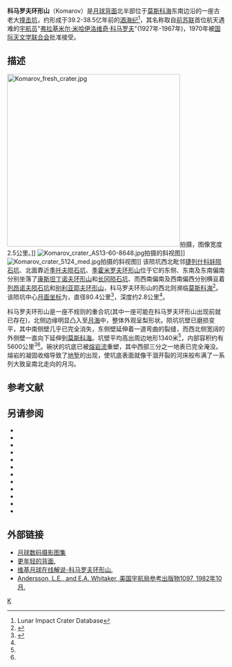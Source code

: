 {{lunar crater data|
 image=Komarov LROC.jpg|240px|
 caption=[[月球勘测轨道飞行器|月球勘测轨道飞行器]]拍摄的图像|
 latitude=24.59|
 N_or_S=N|
 longitude=152.25|
 E_or_W=E|
 diameter=80.4公里|
 depth=.8公里|
 colong=209|
 eponym=[[弗拉基米尔·米哈伊洛维奇·科马洛夫|弗拉基米尔·米·科马罗夫]]}}

'''科马罗夫环形山'''（Komarov）是[[月球背面|月球背面]]北半部位于[[莫斯科海_(月球)|莫斯科海]]东南边沿的一座古老大[[撞击坑|撞击坑]]，约形成于39.2-38.5亿年前的[[酒海纪|酒海纪]]<ref name=LICD>Lunar Impact Crater Database</ref>，其名称取自[[前苏联|前苏联]]首位航天遇难的[[宇航员|宇航员]]"[[弗拉基米尔·米哈伊洛维奇·科马洛夫|弗拉基米尔·米哈伊洛维奇·科马罗夫]]"(1927年-1967年)，1970年被[[国际天文学联合会|国际天文学联合会]]批准接受。

==描述== 
[[Image:Komarov_fresh_crater.jpg|400px]]拍摄，图像宽度2.5公里。]] 
[[Image:Komarov_crater_AS13-60-8648.jpg|thumb]]拍摄的斜视图]]
[[Image:Komarov_crater_5124_med.jpg|thumb]]拍摄的斜视图]]
该陨坑西北毗邻[[捷列什科娃陨石坑|捷列什科娃陨石坑]]、北面靠近[[季托夫陨石坑|季托夫陨石坑]]、[[季霍米罗夫环形山|季霍米罗夫环形山]]位于它的东侧、东南及东南偏南分别坐落了[[康斯坦丁诺夫环形山|康斯坦丁诺夫环形山]]和[[长冈陨石坑|长冈陨石坑]]、而西南偏南及西南偏西分别横亘着[[列昂诺夫陨石坑|列昂诺夫陨石坑]]和[[别利亚耶夫环形山|别利亚耶夫环形山]]，科马罗夫环形山的西北则濒临[[莫斯科海_(月球)|莫斯科海]]<ref>{{Cite web |url=http://planetarynames.wr.usgs.gov/images/Lunar/lac_49_lo.pdf |title=Crater Komarov on the map LAC-49. |accessdate=2016-12-15 |archive-date=2012-03-27 |archive-url=https://www.webcitation.org/66TCONTgj?url=http://planetarynames.wr.usgs.gov/images/Lunar/lac_49_lo.pdf |dead-url=no }}</ref>。该陨坑中心[[月面坐标|月面坐标]]为{{Coord|24.59|N|152.25|E|globe:Moon|nogoogle=1|noosm=1}}，直径80.4公里<ref name="IAU">{{Cite web |url=http://planetarynames.wr.usgs.gov/Feature/3082 |title=Directory of the International Astronomical Union |accessdate=2016-12-15 |archive-date=2020-06-23 |archive-url=https://web.archive.org/web/20200623083058/https://planetarynames.wr.usgs.gov/Feature/3082 |dead-url=no }}</ref>，深度约2.8公里<ref name="LICD"/>。

科马罗夫环形山是一座不规则的重合坑(其中一座可能在科马罗夫环形山出现前就已存在)，北侧边缘明显凸入至[[月海|月海]]中，整体外观呈梨形状。陨坑坑壁已磨损变平，其中南侧壁几乎已完全消失，东侧壁延伸着一道弯曲的裂缝，而西北侧宽阔的外侧壁一直向下延伸到[[莫斯科海_(月球)|莫斯科海]]。坑壁平均高出周边地形1340米<ref name="LICD"/>，内部容积约有5600公里<sup>3</sup><ref name="LICD"/>。碗状的坑底已被[[熔岩流|熔岩流]]重塑，其中西部三分之一地表已完全淹没。熔岩的凝固收缩导致了[[地堑|地堑]]的出现，使坑底表面就像干涸开裂的河床般布满了一系列大致呈南北走向的月沟。

==参考文献==
{{Reflist}}

==另请参阅==
{{refbegin}}
* {{cite book
  | last1 = Andersson
  | first1 = L. E.
  | last2 = Whitaker
  | first2 = E. A.
  | authorlink2 = Ewen Whitaker
  | date = 1982
  | title = [[NASA|NASA]] Catalogue of Lunar Nomenclature
  | publisher = NASA RP-1097
  | ref = harv
  }}
* {{cite web
  | last = Blue
  | first = Jennifer
  | date = July 25, 2007
  | title = Gazetteer of Planetary Nomenclature
  | publisher = [[United_States_Geological_Survey|USGS]]
  | url = http://planetarynames.wr.usgs.gov/
  | accessdate = 2007-08-05
  | ref = harv
  | archive-date = 2012-04-08
  | archive-url = https://www.webcitation.org/66mXDr4G9?url=http://planetarynames.wr.usgs.gov/
  | dead-url = no
  }}
* {{cite book
  | last1 = Bussey
  | first1 = B.
  | authorlink1 = Ben Bussey
  | last2 = Spudis
  | first2 = P.
  | authorlink2 = Paul Spudis
  | date = 2004
  | title = The Clementine Atlas of the Moon
  | publisher = Cambridge University Press
  | location = New York
  | isbn = 978-0-521-81528-4
  | ref = harv
  }}
* {{cite book
  | last1 = Cocks
  | first1 = Elijah E.
  | last2 = Cocks
  | first2 = Josiah C.
  | date = 1995
  | title = Who's Who on the Moon: A Biographical Dictionary of Lunar Nomenclature
  | url = https://archive.org/details/isbn_9780936389271
  | publisher = Tudor Publishers
  | isbn = 978-0-936389-27-1
  | ref = harv
  }}
* {{cite web
  | last = McDowell
  | first = Jonathan
  | date = July 15, 2007
  | url = http://host.planet4589.org/astro/lunar/
  | title = Lunar Nomenclature
  | publisher = Jonathan's Space Report
  | accessdate = 2007-10-24
  | ref = harv
  | archive-date = 2012-05-26
  | archive-url = https://www.webcitation.org/67wcYNfK3?url=http://host.planet4589.org/astro/lunar/
  | dead-url = no
  }}
* {{cite journal| last1 = Menzel| first1 = D. H.| last2 = Minnaert| first2 = M.| last3 = Levin| first3 = B.| last4 = Dollfus| first4 = A.| last5 = Bell| first5 = B.| title = Report on Lunar Nomenclature by the Working Group of Commission 17 of the IAU| doi = 10.1007/BF00171763| journal = Space Science Reviews| volume = 12| issue = 2| pages = 136–186| date = 1971| bibcode = 1971SSRv...12..136M| ref = harv}}
* {{cite book
  | first = Patrick
  | last = Moore
  | authorlink = Patrick Moore
  | date = 2001
  | title = On the Moon
  | url = https://archive.org/details/patrickmooreonmo00patr
  | publisher = Sterling Publishing Co.
  | isbn = 978-0-304-35469-6
  | ref = harv
  }}
* {{cite book
  | first = Fred W.
  | last = Price
  | date = 1988
  | title = The Moon Observer's Handbook
  | publisher = Cambridge University Press
  | isbn = 978-0-521-33500-3
  | ref = harv
  }}
* {{cite book
  | last = Rükl
  | first = Antonín
  | authorlink = Antonín Rükl
  | date = 1990
  | title = Atlas of the Moon
  | publisher = Kalmbach Books
  | isbn = 978-0-913135-17-4
  | ref = harv
  }}
* {{cite book
  | last = Webb
  | first = Rev. T. W.
  | authorlink = Thomas William Webb
  | date = 1962
  | title = Celestial Objects for Common Telescopes
  | url = https://archive.org/details/celestialobjects00webb
  | edition = 6th revised
  | publisher = Dover
  | isbn = 978-0-486-20917-3
  | ref = harv
  }}
* {{cite book
  | first = Ewen A.
  | last = Whitaker
  | authorlink = Ewen Whitaker
  | date = 1999
  | title = Mapping and Naming the Moon
  | publisher = Cambridge University Press
  | isbn = 978-0-521-62248-6
  | ref = harv
  }}
* {{cite book
  | first = Peter T.
  | last = Wlasuk
  | date = 2000
  | title = Observing the Moon
  | publisher = Springer
  | isbn = 978-1-85233-193-1
  | ref = harv
 }}
{{refend}}

==外部链接==
*[http://www.lpi.usra.edu/resources/lunar_orbiter/bin/srch_nam.shtml?Komarov%7C0 月球数码摄影图集] {{Wayback|url=http://www.lpi.usra.edu/resources/lunar_orbiter/bin/srch_nam.shtml?Komarov%7C0 |date=20170118055108 }}
*[http://lpod.wikispaces.com/November+8%2C+2008 更年轻的背面.] {{Wayback|url=http://lpod.wikispaces.com/November+8%2C+2008 |date=20180531050255 }}
*[http://the-moon.wikispaces.com/Komarov 维基月球在线解说-科马罗夫环形山.] {{Wayback|url=http://the-moon.wikispaces.com/Komarov |date=20180228051851 }}
* [http://planet4589.org/astro/lunar/RP-1097.pdf Andersson, L.E., and E.A. Whitaker, 美国宇航局参考出版物1097, 1982年10月.] {{Wayback|url=http://planet4589.org/astro/lunar/RP-1097.pdf |date=20141006125838 }}

[[Category:月球环形山|K]]
